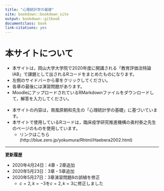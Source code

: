 ```yaml
--- 
title: "心理統計学の基礎"
site: bookdown::bookdown_site
output: bookdown::gitbook
documentclass: book
link-citations: yes
---
```


# 本サイトについて {-}  

- 本サイトは，岡山大学大学院で2020年度に開講される「教育評価法特論IAB」で課題として出されるRコードをまとめたものになります。  
- 左側のサイドバーから章をクリックしてください。  
- 各章の最後には演習問題があります。  
- MoodleにアップロードされているRMarkdownファイルをダウンロードして，解答を入力してください。  
<br>
- 本サイトの内容は，南風原朝和先生の「心理統計学の基礎」に基づいています。  
- 本サイトで使用しているRコードは，臨床疫学研究推進機構の奥村泰之先生のページのものを使用しています。  
  - リンクはこちら(http://blue.zero.jp/yokumura/Rhtml/Haebera2002.html)  
  

---
**更新履歴**  

- 2020年4月24日：4章・2章追加  
- 2020年5月23日：3章・5章追加  
- 2020年5月27日：3章演習問題8の誤植を修正  
  - $c = 2, k = -3$を$c = 2, k = 3$に修正しました    




